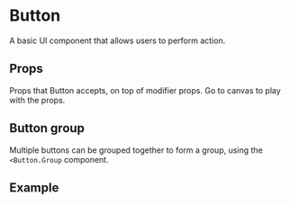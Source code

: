 
<Meta title="Atoms/Button" />

# Button

A basic UI component that allows users to perform action.

## Props

Props that Button accepts, on top of modifier props. Go to canvas to play with the props.

<ArgsTable of={Button} />

## Button group

Multiple buttons can be grouped together to form a group, using the `<Button.Group` component.

<ArgsTable of={Button.Group} />

## Example

<Canvas>
  <Story story={stories.Button} name="Button" />
</Canvas>